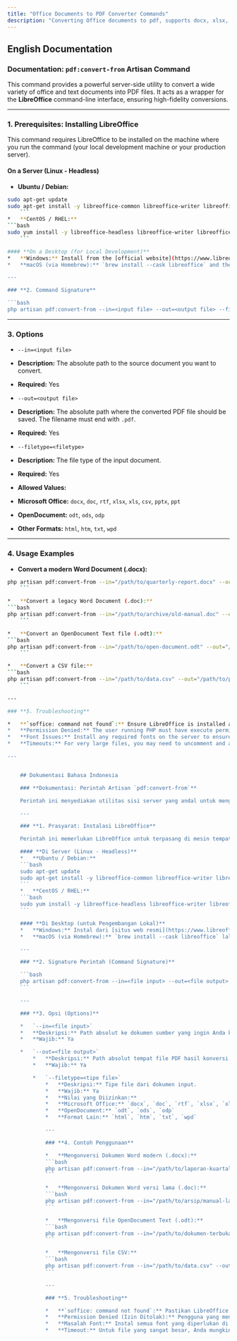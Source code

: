 ```yaml
---
title: "Office Documents to PDF Converter Commands"
description: "Converting Office documents to pdf, supports docx, xlsx, pptx"
---
```


## English Documentation

### **Documentation: `pdf:convert-from` Artisan Command**

This command provides a powerful server-side utility to convert a wide variety of office and text documents into PDF files. It acts as a wrapper for the **LibreOffice** command-line interface, ensuring high-fidelity conversions.

---

### **1. Prerequisites: Installing LibreOffice**

This command requires LibreOffice to be installed on the machine where you run the command (your local development machine or your production server).

#### **On a Server (Linux - Headless)**
*   **Ubuntu / Debian:**
```bash
sudo apt-get update
sudo apt-get install -y libreoffice-common libreoffice-writer libreoffice-calc libreoffice-impress --no-install-recommends
    ```
*   **CentOS / RHEL:**
```bash
sudo yum install -y libreoffice-headless libreoffice-writer libreoffice-calc libreoffice-impress
    ```

#### **On a Desktop (for Local Development)**
*   **Windows:** Install from the [official website](https://www.libreoffice.org/download/download/) and add `C:\Program Files\LibreOffice\program` to your system's `PATH`.
*   **macOS (via Homebrew):** `brew install --cask libreoffice` and then create a symlink: `sudo ln -s /Applications/LibreOffice.app/Contents/MacOS/soffice /usr/local/bin/soffice`.

---

### **2. Command Signature**

```bash
php artisan pdf:convert-from --in=<input file> --out=<output file> --filetype=<filetype>
```

---

### **3. Options**

*   `--in=<input file>`
*   **Description:** The absolute path to the source document you want to convert.
*   **Required:** Yes

*   `--out=<output file>`
*   **Description:** The absolute path where the converted PDF file should be saved. The filename must end with `.pdf`.
*   **Required:** Yes

*   `--filetype=<filetype>`
*   **Description:** The file type of the input document.
*   **Required:** Yes
*   **Allowed Values:**
*   **Microsoft Office:** `docx`, `doc`, `rtf`, `xlsx`, `xls`, `csv`, `pptx`, `ppt`
*   **OpenDocument:** `odt`, `ods`, `odp`
*   **Other Formats:** `html`, `htm`, `txt`, `wpd`

---

### **4. Usage Examples**

*   **Convert a modern Word Document (.docx):**
```bash
php artisan pdf:convert-from --in="/path/to/quarterly-report.docx" --out="/path/to/public/quarterly-report.pdf" --filetype=docx
    ```

*   **Convert a legacy Word Document (.doc):**
```bash
php artisan pdf:convert-from --in="/path/to/archive/old-manual.doc" --out="/path/to/public/old-manual.pdf" --filetype=doc
    ```

*   **Convert an OpenDocument Text file (.odt):**
```bash
php artisan pdf:convert-from --in="/path/to/open-document.odt" --out="/path/to/public/open-document.pdf" --filetype=odt
    ```

*   **Convert a CSV file:**
```bash
php artisan pdf:convert-from --in="/path/to/data.csv" --out="/path/to/public/data-table.pdf" --filetype=csv
    ```

---

### **5. Troubleshooting**

*   **`soffice: command not found`:** Ensure LibreOffice is installed and its program directory is in your system's `PATH`.
*   **Permission Denied:** The user running PHP must have execute permissions for `soffice` and write permissions for the `--out` directory.
*   **Font Issues:** Install any required fonts on the server to ensure the PDF renders correctly.
*   **Timeouts:** For very large files, you may need to uncomment and adjust the `$process->setTimeout(3600);` line in the command code to allow more time for conversion.

---


    ## Dokumentasi Bahasa Indonesia

    ### **Dokumentasi: Perintah Artisan `pdf:convert-from`**

    Perintah ini menyediakan utilitas sisi server yang andal untuk mengonversi berbagai macam format dokumen office dan teks menjadi file PDF. Perintah ini berfungsi sebagai *wrapper* untuk antarmuka baris perintah (CLI) **LibreOffice**, memastikan konversi dengan kualitas tinggi.

    ---

    ### **1. Prasyarat: Instalasi LibreOffice**

    Perintah ini memerlukan LibreOffice untuk terpasang di mesin tempat Anda menjalankan perintah (baik di mesin pengembangan lokal Anda maupun di server produksi).

    #### **Di Server (Linux - Headless)**
    *   **Ubuntu / Debian:**
    ```bash
    sudo apt-get update
    sudo apt-get install -y libreoffice-common libreoffice-writer libreoffice-calc libreoffice-impress --no-install-recommends
    ```
    *   **CentOS / RHEL:**
    ```bash
    sudo yum install -y libreoffice-headless libreoffice-writer libreoffice-calc libreoffice-impress
    ```

    #### **Di Desktop (untuk Pengembangan Lokal)**
    *   **Windows:** Instal dari [situs web resmi](https://www.libreoffice.org/download/download/) dan tambahkan `C:\Program Files\LibreOffice\program` ke `PATH` sistem Anda.
    *   **macOS (via Homebrew):** `brew install --cask libreoffice` lalu buat symlink: `sudo ln -s /Applications/LibreOffice.app/Contents/MacOS/soffice /usr/local/bin/soffice`.

    ---

    ### **2. Signature Perintah (Command Signature)**

    ```bash
    php artisan pdf:convert-from --in=<file input> --out=<file output> --filetype=<tipe file>
    ```

    ---

    ### **3. Opsi (Options)**

    *   `--in=<file input>`
    *   **Deskripsi:** Path absolut ke dokumen sumber yang ingin Anda konversi.
    *   **Wajib:** Ya

    *   `--out=<file output>`
        *   **Deskripsi:** Path absolut tempat file PDF hasil konversi akan disimpan. Nama file harus diakhiri dengan `.pdf`.
        *   **Wajib:** Ya

        *   `--filetype=<tipe file>`
            *   **Deskripsi:** Tipe file dari dokumen input.
            *   **Wajib:** Ya
            *   **Nilai yang Diizinkan:**
            *   **Microsoft Office:** `docx`, `doc`, `rtf`, `xlsx`, `xls`, `csv`, `pptx`, `ppt`
            *   **OpenDocument:** `odt`, `ods`, `odp`
            *   **Format Lain:** `html`, `htm`, `txt`, `wpd`

            ---

            ### **4. Contoh Penggunaan**

            *   **Mengonversi Dokumen Word modern (.docx):**
            ```bash
            php artisan pdf:convert-from --in="/path/to/laporan-kuartal.docx" --out="/path/to/public/laporan-kuartal.pdf" --filetype=docx
            ```

            *   **Mengonversi Dokumen Word versi lama (.doc):**
            ```bash
            php artisan pdf:convert-from --in="/path/to/arsip/manual-lama.doc" --out="/path/to/public/manual-lama.pdf" --filetype=doc
            ```

            *   **Mengonversi file OpenDocument Text (.odt):**
            ```bash
            php artisan pdf:convert-from --in="/path/to/dokumen-terbuka.odt" --out="/path/to/public/dokumen-terbuka.pdf" --filetype=odt
            ```

            *   **Mengonversi file CSV:**
            ```bash
            php artisan pdf:convert-from --in="/path/to/data.csv" --out="/path/to/public/tabel-data.pdf" --filetype=csv
            ```

            ---

            ### **5. Troubleshooting**

            *   **`soffice: command not found`:** Pastikan LibreOffice terinstal dan direktorinya ada di dalam `PATH` sistem Anda.
            *   **Permission Denied (Izin Ditolak):** Pengguna yang menjalankan PHP harus memiliki izin eksekusi untuk `soffice` dan izin tulis untuk direktori `--out`.
            *   **Masalah Font:** Instal semua font yang diperlukan di server untuk memastikan PDF ditampilkan dengan benar.
            *   **Timeout:** Untuk file yang sangat besar, Anda mungkin perlu menghapus komentar dan menyesuaikan baris `$process->setTimeout(3600);` di dalam kode perintah untuk memberikan waktu konversi yang lebih lama.
